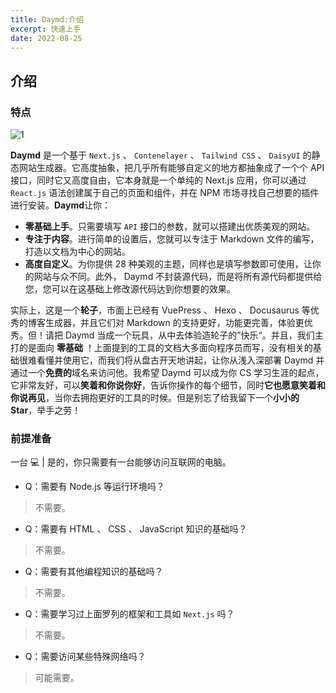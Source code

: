 ```yaml
---
title: Daymd:介绍
excerpt: 快速上手
date: 2022-08-25
---
```


## 介绍

### 特点

![1](https://jetzihan-img.oss-cn-beijing.aliyuncs.com/blog/daymdBanner.png)

**Daymd** 是一个基于 `Next.js` 、 `Contenelayer` 、 `Tailwind CSS` 、 `DaisyUI` 的静态网站生成器。它高度抽象，把几乎所有能够自定义的地方都抽象成了一个个 API 接口，同时它又高度自由，它本身就是一个单纯的 Next.js 应用，你可以通过 `React.js` 语法创建属于自己的页面和组件，并在 NPM 市场寻找自己想要的插件进行安装。**Daymd**让你：

- **零基础上手**。只需要填写 `API` 接口的参数，就可以搭建出优质美观的网站。
- **专注于内容**。进行简单的设置后，您就可以专注于 Markdown 文件的编写，打造以文档为中心的网站。
- **高度自定义**。为你提供 28 种美观的主题，同样也是填写参数即可使用，让你的网站与众不同。此外， Daymd 不封装源代码，而是将所有源代码都提供给您，您可以在这基础上修改源代码达到你想要的效果。

实际上，这是一个**轮子**，市面上已经有 VuePress 、 Hexo 、 Docusaurus 等优秀的博客生成器，并且它们对 Markdown 的支持更好，功能更完善，体验更优秀。但！请把 Daymd 当成一个玩具，从中去体验造轮子的”快乐“。并且，我们主打的是面向 **零基础** ！上面提到的工具的文档大多面向程序员而写，没有相关的基础很难看懂并使用它，而我们将从盘古开天地讲起，让你从浅入深部署 Daymd 并通过一个**免费的**域名来访问他。我希望 Daymd 可以成为你 CS 学习生涯的起点，它非常友好，可以**笑着和你说你好**，告诉你操作的每个细节，同时**它也愿意笑着和你说再见**，当你去拥抱更好的工具的时候。但是别忘了给我留下一个**小小的 Star**，举手之劳！

### 前提准备

一台 💻 | 是的，你只需要有一台能够访问互联网的电脑。

- Q：需要有 Node.js 等运行环境吗？

> 不需要。

- Q：需要有 HTML 、 CSS 、 JavaScript 知识的基础吗？

> 不需要。

- Q：需要有其他编程知识的基础吗？

> 不需要。

- Q：需要学习过上面罗列的框架和工具如 `Next.js` 吗？

> 不需要。

- Q：需要访问某些特殊网络吗？

> 可能需要。
